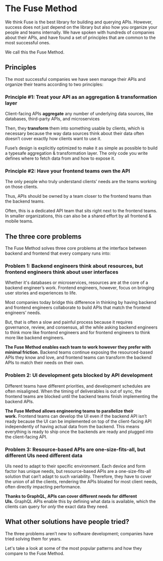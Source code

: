# The Fuse Method

We think Fuse is the best library for building and querying APIs. However, success does not just depend on the library but also how you organize your people and teams internally. We have spoken with hundreds of companies about their APIs, and have found a set of principles that are common to the most successful ones.

We call this the Fuse Method.

## Principles

The most successful companies we have seen manage their APIs and organize their teams according to two principles:

### Principle #1: Treat your API as an aggregation & transformation layer

Client-facing APIs **aggregate** any number of underlying data sources, like databases, third-party APIs, and microservices

Then, they **transform** them into something usable by clients, which is necessary because the way data sources think about their data often doesn’t cover exactly how clients want to use it.

Fuse’s design is explicitly optimized to make it as simple as possible to build a typesafe aggregation & transformation layer. The only code you write defines where to fetch data from and how to expose it.

### Principle #2: Have your frontend teams own the API

The only people who truly understand clients’ needs are the teams working on those clients.

Thus, APIs should be owned by a team closer to the frontend teams than the backend teams.

Often, this is a dedicated API team that sits right next to the frontend teams. In smaller organizations, this can also be a shared effort by all frontend & mobile teams.

## The three core problems

The Fuse Method solves three core problems at the interface between backend and frontend that every company runs into:

### Problem 1: Backend engineers think about resources, but frontend engineers think about user interfaces

Whether it's databases or microservices, resources are at the core of a backend engineer’s work. Frontend engineers, however, focus on bringing user stories and experiences to life.

Most companies today bridge this difference in thinking by having backend and frontend engineers collaborate to build APIs that match the frontend engineers’ needs.

But, that is often a slow and painful process because it requires governance, review, and consensus, all the while asking backend engineers to think more like frontend engineers and for frontend engineers to think more like backend engineers.

**The Fuse Method enables each team to work however they prefer with minimal friction.** Backend teams continue exposing the resourced-based APIs they know and love, and frontend teams can transform the backend APIs to match their needs on their own.

### Problem 2: UI development gets blocked by API development

Different teams have different priorities, and development schedules are often misaligned. When the timing of deliverables is out of sync, the frontend teams are blocked until the backend teams finish implementing the backend APIs.

**The Fuse Method allows engineering teams to parallelize their work.** Frontend teams can develop the UI even if the backend API isn’t ready because the UI can be implemented on top of the client-facing API independently of having actual data from the backend. This means everything is ready to ship once the backends are ready and plugged into the client-facing API.

### Problem 3: Resource-based APIs are one-size-fits-all, but different UIs need different data

UIs need to adapt to their specific environment. Each device and form factor has unique needs, but resource-based APIs are a one-size-fits-all solution that can’t adapt to such variability. Therefore, they have to cover the union of all the clients, rendering the APIs bloated for most client needs, often directly impacting performance.

**Thanks to GraphQL, APIs can cover different needs for different UIs.** GraphQL APIs enable this by defining what data is available, which the clients can query for *only* the exact data they need.

## What other solutions have people tried?

The three problems aren’t new to software development; companies have tried solving them for years.

Let's take a look at some of the most popular patterns and how they compare to the Fuse Method.
